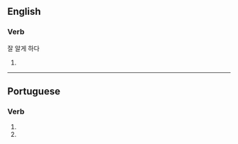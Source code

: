 ==English==

===Verb===
{{head|en|misspelling}}
잘 알게 하다
# {{misspelling of|acquiesce|lang=en}}

----

==Portuguese==

===Verb===
{{head|pt|verb form}}

# {{pt-verb form of|aquiescer|er|indicative|present|singular|third}}
# {{pt-verb form of|aquiescer|er|imperative|affirmative|singular|second}}